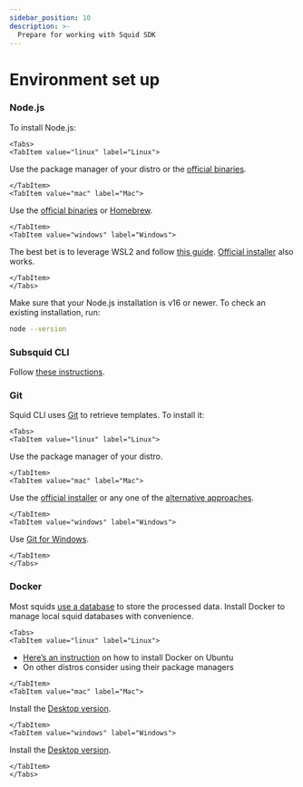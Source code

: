 ```yaml
---
sidebar_position: 10
description: >-
  Prepare for working with Squid SDK
---
```



# Environment set up

### Node.js

To install Node.js:

```mdx-code-block
<Tabs>
<TabItem value="linux" label="Linux">
```
Use the package manager of your distro or the [official binaries](https://nodejs.org/en/download).

```mdx-code-block
</TabItem>
<TabItem value="mac" label="Mac">
```
Use the [official binaries](https://nodejs.org/en/download) or [Homebrew](https://nodejs.org/en/download/package-manager/#alternatives-2).

```mdx-code-block
</TabItem>
<TabItem value="windows" label="Windows">
```
The best bet is to leverage WSL2 and follow [this guide](https://docs.microsoft.com/en-us/windows/dev-environment/javascript/nodejs-on-wsl). [Official installer](https://nodejs.org/en/download) also works.

```mdx-code-block
</TabItem>
</Tabs>
```
Make sure that your Node.js installation is v16 or newer. To check an existing installation, run:

```bash
node --version
```

### Subsquid CLI

Follow [these instructions](/squid-cli/installation).

### Git

Squid CLI uses [Git](https://git-scm.com) to retrieve templates. To install it:

```mdx-code-block
<Tabs>
<TabItem value="linux" label="Linux">
```
Use the package manager of your distro.

```mdx-code-block
</TabItem>
<TabItem value="mac" label="Mac">
```
Use the [official installer](https://sourceforge.net/projects/git-osx-installer/) or any one of the [alternative approaches](https://git-scm.com/download/mac).

```mdx-code-block
</TabItem>
<TabItem value="windows" label="Windows">
```
Use [Git for Windows](https://git-scm.com/download/win).

```mdx-code-block
</TabItem>
</Tabs>
```

### Docker

Most squids [use a database](/sdk/resources/store/typeorm) to store the processed data. Install Docker to manage local squid databases with convenience.

```mdx-code-block
<Tabs>
<TabItem value="linux" label="Linux">
```
* [Here’s an instruction](https://docs.docker.com/engine/install/ubuntu/#install-using-the-repository) on how to install Docker on Ubuntu
* On other distros consider using their package managers

```mdx-code-block
</TabItem>
<TabItem value="mac" label="Mac">
```
Install the [Desktop version](https://docs.docker.com/desktop/mac/install/).

```mdx-code-block
</TabItem>
<TabItem value="windows" label="Windows">
```
Install the [Desktop version](https://docs.docker.com/desktop/windows/install/).

```mdx-code-block
</TabItem>
</Tabs>
```
